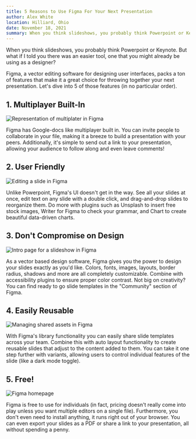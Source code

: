 ```yaml
---
title: 5 Reasons to Use Figma For Your Next Presentation
author: Alex White
location: Hilliard, Ohio
date: November 18, 2021
summary: When you think slideshows, you probably think Powerpoint or Keynote. But what if I told you there was an easier tool, one that you might already be using as a designer?
---
```


When you think slideshows, you probably think Powerpoint or Keynote. But what if I told you there was an easier tool, one that you might already be using as a designer?

Figma, a vector editing software for designing user interfaces, packs a ton of features that make it a great choice for throwing together your next presentation. Let's dive into 5 of those features (in no particular order).

## 1. Multiplayer Built-In

![Representation of multiplater in Figma](/posts/5-reasons-use-figma-next-presentation/1.png)

Figma has Google-docs like multiplayer built in. You can invite people to collaborate in your file, making it a breeze to build a presentation with your peers. Additionally, it's simple to send out a link to your presentation, allowing your audience to follow along and even leave comments!

## 2. User Friendly

![Editing a slide in Figma](/posts/5-reasons-use-figma-next-presentation/2.png)

Unlike Powerpoint, Figma's UI doesn't get in the way. See all your slides at once, edit text on any slide with a double click, and drag-and-drop slides to reorganize them. Do more with plugins such as Unsplash to insert free stock images, Writer for Figma to check your grammar, and Chart to create beautiful data-driven charts.

## 3. Don't Compromise on Design

![Intro page for a slideshow in Figma](/posts/5-reasons-use-figma-next-presentation/3.png)

As a vector based design software, Figma gives you the power to design your slides exactly as you'd like. Colors, fonts, images, layouts, border radius, shadows and more are all completely customizable. Combine with accessibility plugins to ensure proper color contrast. Not big on creativity? You can find ready to go slide templates in the "Community" section of Figma. 

## 4. Easily Reusable

![Managing shared assets in Figma](/posts/5-reasons-use-figma-next-presentation/4.png)

With Figma's library functionality you can easily share slide templates across your team. Combine this with auto layout functionality to create reusable slides that adjust to the content added to them. You can take it one step further with variants, allowing users to control individual features of the slide (like a dark mode toggle).

## 5. Free!

![Figma homepage](/posts/5-reasons-use-figma-next-presentation/5.png)

Figma is free to use for individuals (in fact, pricing doesn't really come into play unless you want multiple editors on a single file). Furthermore, you don't even need to install anything, it runs right out of your browser. You can even export your slides as a PDF or share a link to your presentation, all without spending a penny.